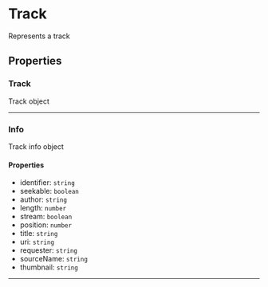 
# __Track__
Represents a track 
## __Properties__

### __Track__
Track object
___
### __Info__
Track info object

#### __Properties__
- identifier: `string`
- seekable: `boolean`
- author: `string`
- length: `number`
- stream: `boolean`
- position: `number`
- title: `string`
- uri: `string`
- requester: `string`
- sourceName: `string`
- thumbnail: `string`
___